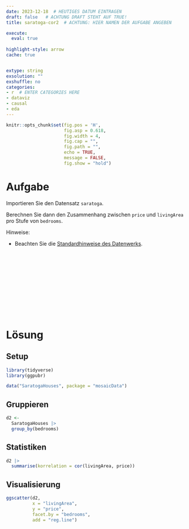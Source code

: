 ```yaml
---
date: 2023-12-18  # HEUTIGES DATUM EINTRAGEN
draft: false   # ACHTUNG DRAFT STEHT AUF TRUE!
title: saratoga-cor2  # ACHTUNG: HIER NAMEN DER AUFGABE ANGEBEN

execute: 
  eval: true 
  
highlight-style: arrow 
cache: true


extype: string
exsolution: ""
exshuffle: no
categories:
- r  # ENTER CATEGORIES HERE
- dataviz
- causal
- eda
---
```









```r
knitr::opts_chunk$set(fig.pos = 'H',
                      fig.asp = 0.618,
                      fig.width = 4,
                      fig.cap = "", 
                      fig.path = "",
                      echo = TRUE, 
                      message = FALSE,
                      fig.show = "hold")
```







# Aufgabe


Importieren Sie den Datensatz `saratoga`. 




Berechnen Sie dann den Zusammenhang zwischen `price` und `livingArea` pro Stufe von `bedrooms`.


Hinweise:

- Beachten Sie die [Standardhinweise des Datenwerks](https://datenwerk.netlify.app/hinweise).



</br>
</br>
</br>
</br>
</br>
</br>
</br>
</br>
</br>
</br>

# Lösung


## Setup

```r
library(tidyverse)
library(ggpubr)
```


```r
data("SaratogaHouses", package = "mosaicData")
```




## Gruppieren

```r
d2 <-
  SaratogaHouses |> 
  group_by(bedrooms)
```


## Statistiken

```r
d2 |> 
  summarise(korrelation = cor(livingArea, price))
```


## Visualisierung


```r
ggscatter(d2, 
          x = "livingArea",
          y = "price",
          facet.by = "bedrooms",
          add = "reg.line")
```

